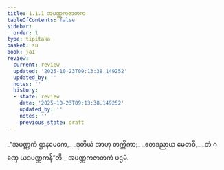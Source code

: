 ```yaml
---
title: 1.1.1 အပဏ္ဏကဇာတက
tableOfContents: false
sidebar:
  order: 1
type: tipitaka
basket: su
book: ja1
review:
  current: review
  updated: '2025-10-23T09:13:38.149252'
  updated_by: ''
  notes: ''
  history:
  - state: review
    date: '2025-10-23T09:13:38.149252'
    updated_by: ''
    notes: ''
    previous_state: draft
---
```



<ReviewStatus review={frontmatter.review} showDetails={true} />

<HypothesisAnnotation frontmatter={frontmatter} />

<DynamicBreadcrumb />

<Division number="1" book="ja1" e="ch" v="22" p="1">

<Paragraph number="2" type="verses" book="ja1">
_“အပဏ္ဏကံ ဌာနမေကေ,_  
_ဒုတိယံ အာဟု တက္ကိကာ;_  
_ဧတဒညာယ မေဓာဝီ,_  
_တံ ဂဏှေ ယဒပဏ္ဏကန်”တိ._  


</Paragraph>
</Division>

<Paragraph number="3" type="center" book="ja1">
အပဏ္ဏကဇာတကံ ပဌမံ.
</Paragraph>